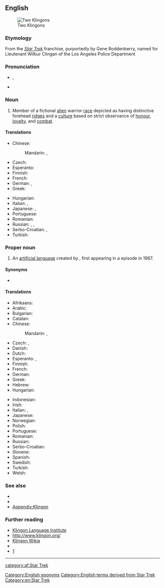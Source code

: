{{also|klingon}}
==English==
[[File:Riverside Trek Fest 2014 (14349292930).jpg|thumb|right|alt=Photograph of two people in Klingon costume|Two Klingons]]
===Etymology===
From the ''[[w:Star Trek|Star Trek]]'' franchise, purportedly by Gene Roddenberry, named for Lieutenant Wilbur Clingan of the Los Angeles Police Department

===Pronunciation===
* {{enPR|klĭng'ŏn}}, {{IPA|/ˈklɪŋɒn/|lang=en}}
* {{a|US}} {{IPA|/ˈklɪŋɑn/|/ˈkliŋɑn/|lang=en}}

===Noun===
{{en-noun}}

# {{lb|en|countable}} Member of a fictional [[alien]] warrior [[race]] depicted as having distinctive forehead [[ridge]]s and a [[culture]] based on strict observance of [[honour]], [[loyalty]], and [[combat]].

====Translations====
{{trans-top|member of an alien warrior race in the Star Trek universe}}
* Chinese:
*: Mandarin: {{apdx-t|cmn|克林貢|sc=Hani}}, {{apdx-t|cmn|克林贡|tr=Kèlíngòng|sc=Hani}}
* Czech: {{t|cs|Klingon|m}}
* Esperanto: {{apdx-t|eo|klingono}}
* Finnish: {{apdx-t|fi|klingon}}
* French: {{apdx-t|fr|Klingon|m}}
* German: {{apdx-t|de|Klingone|m}}, {{apdx-t|de|Klingonin|f}}
* Greek: {{apdx-t|el|Κλίγκον|n|tr=klíngon}}
{{trans-mid}}
* Hungarian: {{t+|hu|klingon}}
* Italian: {{t+|it|klingon}}, {{t|it|klingoniano}}
* Japanese: {{apdx-t|ja|クリンゴン人}}, {{apdx-t|ja|クリンゴンじん|tr=kuringon jin}}
* Portuguese: {{t|pt|klingon|m|f}}
* Romanian: {{apdx-t|ro|klingonian|m}}
* Russian: {{t|ru|клингон|m}}, {{t|ru|клингонец|m}}, {{t|ru|клингонка|f}}
* Serbo-Croatian: {{apdx-t|sh|клингонац|m|tr=klingonac|sc=Cyrl}}, {{apdx-t|sh|клингонка|f|tr=klingonka|sc=Cyrl}}
* Turkish: {{apdx-t|tr|Klingon}}
{{trans-bottom}}

===Proper noun===
{{en-proper noun}}

# An [[artificial language]] created by {{w|Marc Okrand}}, first appearing in a {{w|Star Trek}} episode in 1967.

====Synonyms====
* {{l|en|Klingonese}}

====Translations====
{{trans-top|the language}}
* Afrikaans: {{t+|af|Klingon}}
* Arabic: {{t|ar|كْلِينْغُونِيَّة|f|tr=klinḡūniyya}}
* Bulgarian: {{t|bg|клингонски|m|tr=klingonski|sc=Cyrl}}
* Catalan: {{t+|ca|klingon|m}}
* Chinese:
*: Mandarin: {{t|cmn|克林貢語|sc=Hani}}, {{t|cmn|克林贡语|tr=Kèlíngòngyǔ|sc=Hani}}
* Czech: {{t|cs|klingonský|m}}, {{t+|cs|klingonština|f}}
* Danish: {{t|da|klingonsk}}
* Dutch: {{t+|nl|Klingon}}
* Esperanto: {{t|eo|[[klingona]] [[lingvo]]}}, {{t|eo|la klingona}}
* Finnish: {{t+|fi|klingon}}
* French: {{t+|fr|klingon|m}}
* German: {{t+|de|Klingonisch|n}}
* Greek: {{t|el|[[γλώσσα]] [[Κλίγκον]]|f}}
* Hebrew: {{t|he|קלינגונית|f|tr=klingónit}}
* Hungarian: {{t+|hu|klingon}}
{{trans-mid}}
* Indonesian: {{t|id|bahasa klingon}}
* Irish: {{t|ga|Tliongáinis|f}}
* Italian: {{t|it|klingon|m}}, {{t+|it|klingoniano|m}}
* Japanese: {{t|ja|クリンゴン語|tr=[[クリンゴンご]], kuringongo}}
* Norwegian: {{t|no|klingonsk}}
* Polish: {{t+|pl|klingoński|m}}
* Portuguese: {{t|pt|klingon}}
* Romanian: {{t|ro|klingoniană|f}}
* Russian: {{t|ru|клингонский|m}}
* Serbo-Croatian: {{t|sh|клингонски|m|tr=klingonski|sc=Cyrl}}
* Slovene: {{t|sl|klingonski|m}}
* Spanish: {{t|es|klingon|m}}
* Swedish: {{t+|sv|klingonska}}
* Turkish: {{t+|tr|Klingonca}}
* Welsh: {{t|cy|klingon}}
{{trans-bottom}}

===See also===
* {{pedialite}}
* {{l|en|Qapla'}}
* [[Appendix:Klingon]]

===Further reading===
* [http://www.kli.org/ Klingon Language Institute]
* [http://www.klingon.org/ http://www.klingon.org/]
* [http://klingon.wikia.com/ Klingon Wikia]
* {{Linguist List|code=tlh}}
* [http://memory-alpha.org/wiki/Klingon]

{{topics|en|Artificial languages}}

[[Category:English eponyms]]
[[Category:English terms derived from Star Trek]]
[[Category:en:Star Trek]]

----

{{topics|af|Artificial languages}}

[[category:af:Star Trek]]